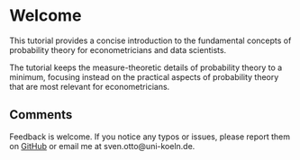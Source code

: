 # Welcome {-}

This tutorial provides a concise introduction to the fundamental concepts of probability theory for econometricians and data scientists.

The tutorial keeps the measure-theoretic details of probability theory to a minimum, focusing instead on the practical aspects of probability theory that are most relevant for econometricians.

<!-- For a quick foundational review, I recommend sections 2 and 3 of Stock and Watson (2019): [Textbook Link](https://elibrary.pearson.de/book/99.150005/9781292264523) -->


## Comments

Feedback is welcome. If you notice any typos or issues, please report them on [GitHub](https://github.com/ottosven/probability/issues/new) or email me at sven.otto@uni-koeln.de.